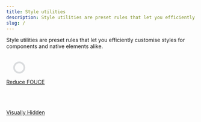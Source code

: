 ```yaml
---
title: Style utilities
description: Style utilities are preset rules that let you efficiently customise styles for components and native elements alike.
slug: /
---
```


Style utilities are preset rules that let you efficiently customise styles for components and native elements alike.

<div class="catalog-grid">
    <a href="/style-utilities/reduce-fouce">
        <pc-card>
            <div slot="image">
                <svg
                    xmlns="http://www.w3.org/2000/svg"
                    width="64"
                    height="64"
                    viewBox="0 0 28 28"
                    fill="none"
                >
                    <g transform="translate(8 8)">
                        <circle
                            cx="7"
                            cy="7"
                            r="6"
                            stroke="rgb(112 120 128 / 25%)"
                            stroke-width="2"
                        />
                        <path
                            d="M1.20588 8.55255C0.348445 5.35255 2.24747 2.06332 5.44747 1.20588C5.96618 1.06688 6.48729 1.00033 7 1"
                            stroke="var(--pc-color-primary-600)"
                            stroke-width="2"
                            stroke-linecap="round"
                        />
                    </g>
                </svg>
            </div>
            <div class="catalog-title">Reduce FOUCE</div>
        </pc-card>
    </a>
    <a href="/style-utilities/visually-hidden">
        <pc-card>
            <div slot="image">
                <svg
                    xmlns="http://www.w3.org/2000/svg"
                    width="64"
                    height="64"
                    viewBox="0 0 50 50"
                    fill="none"
                >
                    <path
                        d="M1 7C1 3.68629 3.68629 1 7 1H43C46.3137 1 49 3.68629 49 7V43C49 46.3137 46.3137 49 43 49H7C3.68629 49 1 46.3137 1 43V7Z"
                        stroke="var(--pc-color-neutral-300)"
                        stroke-width="2"
                        stroke-linecap="round"
                        stroke-dasharray="6 6"
                    />
                    <path
                        d="M16.1875 17.1875L19.6875 19.9062C21.0938 18.8438 22.8438 18 25 18C27.5 18 29.5312 19.1562 31 20.5312C32.4688 21.875 33.4375 23.5 33.9062 24.625C34 24.875 34 25.1562 33.9062 25.4062C33.5 26.4062 32.6562 27.8438 31.4062 29.0938L34.6875 31.6875C35.0312 31.9375 35.0938 32.4062 34.8125 32.7188C34.5625 33.0625 34.0938 33.125 33.7812 32.8438L15.2812 18.3438C14.9375 18.0938 14.875 17.625 15.1562 17.3125C15.4062 16.9688 15.875 16.9062 16.1875 17.1875ZM21.9688 21.6875L24.7812 23.9062C24.9062 23.625 25 23.3438 25 23.0312C25 22.7812 24.9375 22.5938 24.875 22.375C24.8438 22.2188 24.9375 22 25.125 22.0312C26.4062 22.0625 27.5312 22.9375 27.875 24.25C28.0625 24.9375 28 25.625 27.75 26.2188L28.9375 27.1562C29.2812 26.5312 29.5 25.7812 29.5 25C29.5 22.5312 27.4688 20.5 25 20.5C23.8125 20.5 22.75 20.9688 21.9688 21.6875ZM26.6562 29.1875L28.9375 31C27.7812 31.625 26.4688 32 25 32C22.4688 32 20.4375 30.875 18.9688 29.5C17.5 28.125 16.5312 26.5 16.0625 25.4062C15.9688 25.1562 15.9688 24.875 16.0625 24.625C16.375 23.9062 16.875 23 17.5938 22.0625L20.5312 24.375C20.5 24.5938 20.5 24.8125 20.5 25C20.5 27.5 22.5 29.5 25 29.5C25.5625 29.5 26.125 29.4062 26.6562 29.1875Z"
                        fill="var(--pc-color-neutral-300)"
                    />
                </svg>
            </div>
            <div class="catalog-title">Visually Hidden</div>
        </pc-card>
    </a>
</div>
